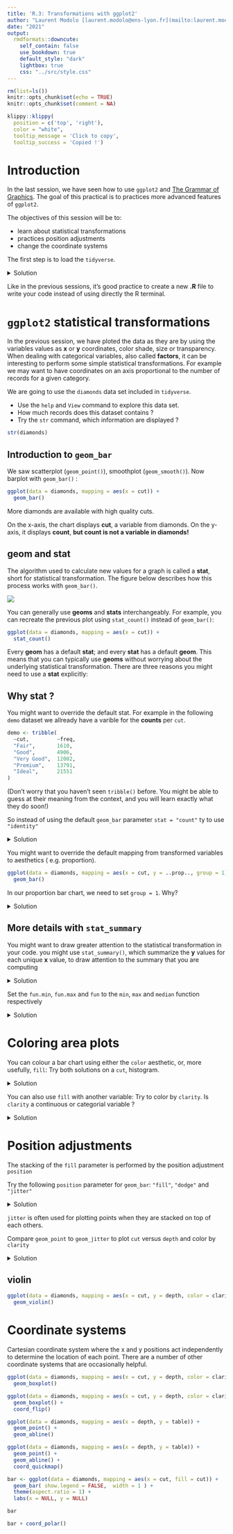 ```yaml
---
title: 'R.3: Transformations with ggplot2'
author: "Laurent Modolo [laurent.modolo@ens-lyon.fr](mailto:laurent.modolo@ens-lyon.fr), Hélène Polvèche [hpolveche@istem.fr](mailto:hpolveche@istem.fr)"
date: "2021"
output:
  rmdformats::downcute:
    self_contain: false
    use_bookdown: true
    default_style: "dark"
    lightbox: true
    css: "../src/style.css"
---
```


```r
rm(list=ls())
knitr::opts_chunk$set(echo = TRUE)
knitr::opts_chunk$set(comment = NA)
```
```r
klippy::klippy(
  position = c('top', 'right'),
  color = "white",
  tooltip_message = 'Click to copy',
  tooltip_success = 'Copied !')
```

# Introduction

In the last session, we have seen how to use `ggplot2` and [The Grammar of Graphics](https://www.amazon.com/Grammar-Graphics-Statistics-Computing/dp/0387245448/ref=as_li_ss_tl). The goal of this practical is to practices more advanced features of `ggplot2`.

The objectives of this session will be to:

- learn about statistical transformations
- practices position adjustments
- change the coordinate systems


The first step is to load the `tidyverse`.

<details><summary>Solution</summary>
<p>
```r
library("tidyverse")
```
</p>
</details>

Like in the previous sessions, it's good practice to create a new **.R** file to write your code instead of using directly the R terminal.
 
# `ggplot2` statistical transformations

In the previous session, we have ploted the data as they are by using the variables values as **x** or **y** coordinates, color shade, size or transparency.
When dealing with categorical variables, also called **factors**, it can be interesting to perform some simple statistical transformations.
For example we may want to have coordinates on an axis proportional to the number of records for a given category.

We are going to use the `diamonds` data set included in `tidyverse`.

<div class="pencadre">

- Use the `help` and `View` command to explore this data set.
- How much records does this dataset contains ?
- Try the `str` command, which information are displayed ?

</div>

```r
str(diamonds)
```

## Introduction to `geom_bar`

We saw scatterplot (`geom_point()`), smoothplot (`geom_smooth()`).
Now barplot with `geom_bar()` : 

```r
ggplot(data = diamonds, mapping = aes(x = cut)) + 
  geom_bar()
```

More diamonds are available with high quality cuts.

On the x-axis, the chart displays **cut**, a variable from diamonds. On the y-axis, it displays **count**, **but count is not a variable in diamonds!**


## **geom** and **stat**

The algorithm used to calculate new values for a graph is called a **stat**, short for statistical transformation.
The figure below describes how this process works with `geom_bar()`.

![](img/visualization-stat-bar.png)

You can generally use **geoms** and **stats** interchangeably. For example, you can recreate the previous plot using `stat_count()` instead of `geom_bar()`:

```r
ggplot(data = diamonds, mapping = aes(x = cut)) + 
  stat_count()
```

Every **geom** has a default **stat**; and every **stat** has a default **geom**. This means that you can typically use **geoms** without worrying about the underlying statistical transformation. There are three reasons you might need to use a **stat** explicitly:

## Why **stat** ?

You might want to override the default stat.
For example in the following `demo` dataset we allready have a varible for the **counts** per `cut`.

```r
demo <- tribble(
  ~cut,         ~freq,
  "Fair",       1610,
  "Good",       4906,
  "Very Good",  12082,
  "Premium",    13791,
  "Ideal",      21551
)
```

(Don't worry that you haven't seen `tribble()` before. You might be able
to guess at their meaning from the context, and you will learn exactly what
they do soon!)

<div class="pencadre">
So instead of using the default `geom_bar` parameter `stat = "count"` ty to use `"identity"`
</div>

<details><summary>Solution</summary>
<p>
```r
ggplot(data = demo, mapping = aes(x = cut, y = freq)) +
  geom_bar(stat = "identity")
```
</p>
</details>

You might want to override the default mapping from transformed variables to aesthetics ( e.g. proportion). 

```r
ggplot(data = diamonds, mapping = aes(x = cut, y = ..prop.., group = 1)) + 
  geom_bar()
```
  
<div class="pencadre">
In our proportion bar chart, we need to set `group = 1`. Why?
</div>

<details><summary>Solution</summary>
<p>
```r
ggplot(data = diamonds, mapping = aes(x = cut, y = ..prop..)) + 
  geom_bar()
```

If group is not used, the proportion is calculated with respect to the data that contains that field and is ultimately going to be 100% in any case. For instance, The proportion of an ideal cut in the ideal cut specific data will be 1.
</p>
</details>

## More details with `stat_summary`

<div class="pencadre">
You might want to draw greater attention to the statistical transformation in your code. 
you might use `stat_summary()`, which summarize the **y** values for each unique **x**
value, to draw attention to the summary that you are computing
</div>

<details><summary>Solution</summary>
<p>
```r

ggplot(data = diamonds, mapping = aes(x = cut, y = depth)) + 
  stat_summary()
```
</p>
</details>

<div class="pencadre">
Set the `fun.min`, `fun.max` and `fun` to the `min`, `max` and `median` function respectively
</div>

<details><summary>Solution</summary>
<p>
```r
ggplot(data = diamonds, mapping = aes(x = cut, y = depth)) + 
  stat_summary(
    fun.min = min,
    fun.max = max,
    fun = median
  )
```
</p>
</details>

# Coloring area plots

<div class="pencadre">
You can colour a bar chart using either the `color` aesthetic, or, more usefully, `fill`:
Try both solutions on a `cut`, histogram.
</div>

<details><summary>Solution</summary>
<p>
```r
ggplot(data = diamonds, mapping = aes(x = cut, color = cut)) + 
  geom_bar()
```

```r
ggplot(data = diamonds, mapping = aes(x = cut, fill = cut)) + 
  geom_bar()
```
</p>
</details>

<div class="pencadre">
You can also use `fill` with another variable:
Try to color by `clarity`. Is `clarity` a continuous or categorial variable ?
</div>

<details><summary>Solution</summary>
<p>
```r
ggplot(data = diamonds, mapping = aes(x = cut, fill = clarity)) + 
  geom_bar()
```
</p>
</details>

# Position adjustments

The stacking of the `fill` parameter is performed by the position adjustment `position`

<div class="pencadre">
Try the following `position` parameter for `geom_bar`: `"fill"`, `"dodge"` and `"jitter"`
</div>


<details><summary>Solution</summary>
<p>
```r
ggplot(data = diamonds, mapping = aes(x = cut, fill = clarity)) + 
  geom_bar( position = "fill")
```

```r
ggplot(data = diamonds, mapping = aes(x = cut, fill = clarity)) + 
  geom_bar( position = "dodge")
```

```r
ggplot(data = diamonds, mapping = aes(x = cut, fill = clarity)) + 
  geom_bar( position = "jitter")
```
</p>
</details>

`jitter` is often used for plotting points when they are stacked on top of each others.

<div class="pencadre">
Compare `geom_point` to `geom_jitter` to plot `cut` versus `depth` and color by `clarity`
</div>

<details><summary>Solution</summary>
<p>
```r
ggplot(data = diamonds, mapping = aes(x = cut, y = depth, color = clarity)) + 
  geom_point()
```

```r
ggplot(data = diamonds, mapping = aes(x = cut, y = depth, color = clarity)) + 
  geom_jitter()
```
</p>
</details>

## violin

```r
ggplot(data = diamonds, mapping = aes(x = cut, y = depth, color = clarity)) + 
  geom_violin()
```

# Coordinate systems

Cartesian coordinate system where the x and y positions act independently to determine the location of each point. There are a number of other coordinate systems that are occasionally helpful.


```r
ggplot(data = diamonds, mapping = aes(x = cut, y = depth, color = clarity)) + 
  geom_boxplot()
```



```r
ggplot(data = diamonds, mapping = aes(x = cut, y = depth, color = clarity)) + 
  geom_boxplot() +
  coord_flip()
```


```r
ggplot(data = diamonds, mapping = aes(x = depth, y = table)) + 
  geom_point() +
  geom_abline()
```


```r
ggplot(data = diamonds, mapping = aes(x = depth, y = table)) + 
  geom_point() +
  geom_abline() +
  coord_quickmap()
```




```r
bar <- ggplot(data = diamonds, mapping = aes(x = cut, fill = cut)) + 
  geom_bar( show.legend = FALSE,  width = 1 ) + 
  theme(aspect.ratio = 1) +
  labs(x = NULL, y = NULL)

bar
```


```r
bar + coord_polar()
```

